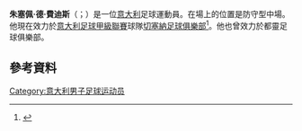 '''朱塞佩·德·費迪斯'''（{{lang-it|Giuseppe De Feudis}}；{{bd|1983年|7月10日}}）是一位[[意大利|意大利]]足球運動員。在場上的位置是防守型中場。他現在效力於[[意大利足球甲級聯賽|意大利足球甲級聯賽]]球隊[[切塞納足球俱樂部|切塞納足球俱樂部]]<ref>{{cite news|url=http://www.cesenacalcio.it/index.php?mod=news&id=1937|title=De Feudis al Cesena: un gradito ritorno|date=11 July 2013|accessdate=3 October 2013|publisher=A.C. Cesena|language=it|archive-url=https://web.archive.org/web/20131005000255/http://www.cesenacalcio.it/index.php?mod=news&id=1937|archive-date=2013-10-05|dead-url=yes}}</ref>。他也曾效力於都靈足球俱樂部。
==參考資料==
{{Reflist}}

{{DEFAULTSORT:Feudis, Giuseppe De}}
[[Category:意大利男子足球运动员|Category:意大利男子足球运动员]]